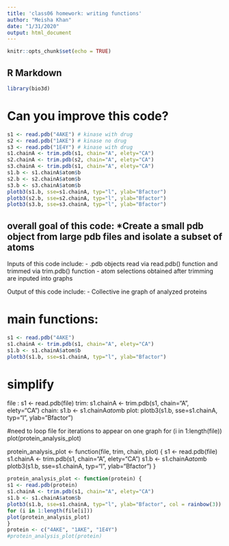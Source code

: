```yaml
---
title: 'class06 homework: writing functions'
author: "Meisha Khan"
date: "1/31/2020"
output: html_document
---
```


```r
knitr::opts_chunk$set(echo = TRUE)
```

## R Markdown

```r
library(bio3d)
```


# Can you improve this code? 

```r
s1 <- read.pdb("4AKE") # kinase with drug
s2 <- read.pdb("1AKE") # kinase no drug
s3 <- read.pdb("1E4Y") # kinase with drug
s1.chainA <- trim.pdb(s1, chain="A", elety="CA")
s2.chainA <- trim.pdb(s2, chain="A", elety="CA")
s3.chainA <- trim.pdb(s1, chain="A", elety="CA")
s1.b <- s1.chainA$atom$b
s2.b <- s2.chainA$atom$b
s3.b <- s3.chainA$atom$b
plotb3(s1.b, sse=s1.chainA, typ="l", ylab="Bfactor")
plotb3(s2.b, sse=s2.chainA, typ="l", ylab="Bfactor")
plotb3(s3.b, sse=s3.chainA, typ="l", ylab="Bfactor")
```

## overall goal of this code: *Create a small pdb object from large pdb files and isolate a subset of atoms 

Inputs of this code include: 
- .pdb objects read via read.pdb() function and trimmed via trim.pdb() function
- atom selections obtained after trimming are inputed into graphs

Output of this code include: 
- Collective ine graph of analyzed proteins

# main functions: 
```r
s1 <- read.pdb("4AKE")
s1.chainA <- trim.pdb(s1, chain="A", elety="CA")
s1.b <- s1.chainA$atom$b
plotb3(s1.b, sse=s1.chainA, typ="l", ylab="Bfactor")
```


# simplify

file : s1 <- read.pdb(file)
trim: s1.chainA <- trim.pdb(s1, chain="A", elety="CA")
chain: s1.b <- s1.chainA$atom$b
plot: plotb3(s1.b, sse=s1.chainA, typ="l", ylab="Bfactor")

#need to loop file for iterations to appear on one graph 
for (i in 1:length(file))
plot(protein_analysis_plot)

protein_analysis_plot <- function(file, trim, chain, plot) {
s1 <- read.pdb(file)
s1.chainA <- trim.pdb(s1, chain="A", elety="CA")
s1.b <- s1.chainA$atom$b
plotb3(s1.b, sse=s1.chainA, typ="l", ylab="Bfactor")
}

```r
protein_analysis_plot <- function(protein) {
s1 <- read.pdb(protein)
s1.chainA <- trim.pdb(s1, chain="A", elety="CA")
s1.b <- s1.chainA$atom$b
plotb3(s1.b, sse=s1.chainA, typ="l", ylab="Bfactor", col = rainbow(3))
for (i in 1:length(file[i]))
plot(protein_analysis_plot)
}
protein <- c("4AKE", "1AKE", "1E4Y")
#protein_analysis_plot(protein)
```









